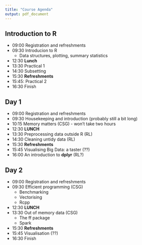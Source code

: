 ```yaml
---
title: "Course Agenda"
output: pdf_document
---
```


## Introduction to R

 - 09:00 Registration and refreshments
 - 09:30 Introducion to R
    - Data structures, plotting, summary statistics
 - 12:30 **Lunch**
 - 13:30 Practical 1
 - 14:30 Subsetting
 - 15:30 **Refreshments**
 - 15:45: Practical 2
 - 16:30 Finish

## Day 1

 - 09:00 Registration and refreshments
 - 09:30 Housekeeping and introduction (probably still a bit long)
 - 10:15 Memory matters (CSG) - won't take two hours
 - 12:30 **LUNCH**
 - 13:30 Preprocessing data outside R (RL)
 - 14:30 Cleaning untidy data (RL)
 - 15:30 **Refreshments**
 - 15:45 Visualising Big Data: a taster (??)
 - 16:00 An introduction to **dplyr** (RL?)

## Day 2

 - 09:00 Registration and refreshments
 - 09:30 Efficient programming (CSG)
   - Benchmarking
   - Vectorising
   - Rcpp
 - 12:30 **LUNCH**
 - 13:30 Out of memory data (CSG)
   - The ff package
   - Spark
 - 15:30 **Refreshments**
 - 15:45 Visualisation (??)
 - 16:30 Finish





